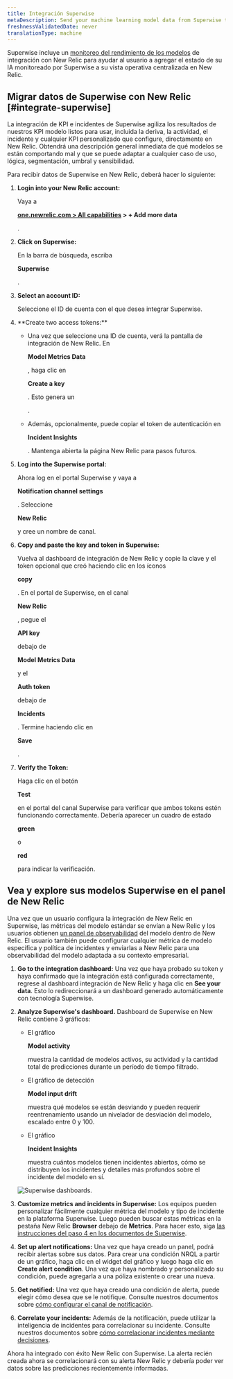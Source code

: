 ```yaml
---
title: Integración Superwise
metaDescription: Send your machine learning model data from Superwise to New Relic to understand your model's performance.
freshnessValidatedDate: never
translationType: machine
---
```



Superwise incluye un [monitoreo del rendimiento de los modelos](/docs/alerts-applied-intelligence/mlops/get-started/intro-mlops/) de integración con New Relic para ayudar al usuario a agregar el estado de su IA monitoreado por Superwise a su vista operativa centralizada en New Relic.

## Migrar datos de Superwise con New Relic [#integrate-superwise]

La integración de KPI e incidentes de Superwise agiliza los resultados de nuestros KPI modelo listos para usar, incluida la deriva, la actividad, el incidente y cualquier KPI personalizado que configure, directamente en New Relic. Obtendrá una descripción general inmediata de qué modelos se están comportando mal y que se puede adaptar a cualquier caso de uso, lógica, segmentación, umbral y sensibilidad.

Para recibir datos de Superwise en New Relic, deberá hacer lo siguiente:

1. <DoNotTranslate>**Login into your New Relic account:**</DoNotTranslate>

   Vaya a

   <DoNotTranslate>**[one.newrelic.com > All capabilities](https://one.newrelic.com/all-capabilities) > + Add more data**</DoNotTranslate>

   .

2. <DoNotTranslate>**Click on Superwise:**</DoNotTranslate>

   En la barra de búsqueda, escriba

   <DoNotTranslate>**Superwise**</DoNotTranslate>

   .

3. <DoNotTranslate>**Select an account ID:**</DoNotTranslate>

   Seleccione el ID de cuenta con el que desea integrar Superwise.

4. <DoNotTranslate>
     **Create two access tokens:**
   </DoNotTranslate>

   * Una vez que seleccione una ID de cuenta, verá la pantalla de integración de New Relic. En

     <DoNotTranslate>**Model Metrics Data**</DoNotTranslate>

     , haga clic en

     <DoNotTranslate>**Create a key**</DoNotTranslate>

     . Esto genera un

     <InlinePopover type="licenseKey"/>

     .

   * Además, opcionalmente, puede copiar el token de autenticación en

     <DoNotTranslate>**Incident Insights**</DoNotTranslate>

     . Mantenga abierta la página New Relic para pasos futuros.

5. <DoNotTranslate>**Log into the Superwise portal:**</DoNotTranslate>

   Ahora log en el portal Superwise y vaya a

   <DoNotTranslate>**Notification channel settings**</DoNotTranslate>

   . Seleccione

   <DoNotTranslate>**New Relic**</DoNotTranslate>

   y cree un nombre de canal.

6. <DoNotTranslate>**Copy and paste the key and token in Superwise:**</DoNotTranslate>

   Vuelva al dashboard de integración de New Relic y copie la clave y el token opcional que creó haciendo clic en los íconos

   <DoNotTranslate>**copy**</DoNotTranslate>

   . En el portal de Superwise, en el canal

   <DoNotTranslate>**New Relic**</DoNotTranslate>

   , pegue el

   <DoNotTranslate>**API key**</DoNotTranslate>

   debajo de

   <DoNotTranslate>**Model Metrics Data**</DoNotTranslate>

   y el

   <DoNotTranslate>**Auth token**</DoNotTranslate>

   debajo de

   <DoNotTranslate>**Incidents**</DoNotTranslate>

   . Termine haciendo clic en

   <DoNotTranslate>**Save**</DoNotTranslate>

   .

7. <DoNotTranslate>**Verify the Token:**</DoNotTranslate>

   Haga clic en el botón

   <DoNotTranslate>**Test**</DoNotTranslate>

   en el portal del canal Superwise para verificar que ambos tokens estén funcionando correctamente. Debería aparecer un cuadro de estado

   <DoNotTranslate>**green**</DoNotTranslate>

   o

   <DoNotTranslate>**red**</DoNotTranslate>

   para indicar la verificación.

<InstallFeedback/>

## Vea y explore sus modelos Superwise en el panel de New Relic

Una vez que un usuario configura la integración de New Relic en Superwise, las métricas del modelo estándar se envían a New Relic y los usuarios obtienen [un panel de observabilidad](/docs/query-your-data/explore-query-data/dashboards/introduction-dashboards/) del modelo dentro de New Relic. El usuario también puede configurar cualquier métrica de modelo específica y política de incidentes y enviarlas a New Relic para una observabilidad del modelo adaptada a su contexto empresarial.

1. <DoNotTranslate>**Go to the integration dashboard:**</DoNotTranslate> Una vez que haya probado su token y haya confirmado que la integración está configurada correctamente, regrese al dashboard integración de New Relic y haga clic en <DoNotTranslate>**See your data**</DoNotTranslate>. Esto lo redireccionará a un dashboard generado automáticamente con tecnología Superwise.

2. <DoNotTranslate>**Analyze Superwise's dashboard.**</DoNotTranslate> Dashboard de Superwise en New Relic contiene 3 gráficos:

   * El gráfico

     <DoNotTranslate>**Model activity**</DoNotTranslate>

     muestra la cantidad de modelos activos, su actividad y la cantidad total de predicciones durante un período de tiempo filtrado.

   * El gráfico de detección

     <DoNotTranslate>**Model input drift**</DoNotTranslate>

     muestra qué modelos se están desviando y pueden requerir reentrenamiento usando un nivelador de desviación del modelo, escalado entre 0 y 100.

   * El gráfico

     <DoNotTranslate>**Incident Insights**</DoNotTranslate>

     muestra cuántos modelos tienen incidentes abiertos, cómo se distribuyen los incidentes y detalles más profundos sobre el incidente del modelo en sí.

   <img
     title="Superwise's dashboards"
     alt="Superwise dashboards."
     src={modelperformancemonitoringSuperwiseDashboard}
   />

3. <DoNotTranslate>**Customize metrics and incidents in Superwise:**</DoNotTranslate> Los equipos pueden personalizar fácilmente cualquier métrica del modelo y tipo de incidente en la plataforma Superwise. Luego pueden buscar estas métricas en la pestaña New Relic <DoNotTranslate>**Browser**</DoNotTranslate> debajo de <DoNotTranslate>**Metrics**</DoNotTranslate>. Para hacer esto, siga [las instrucciones del paso 4 en los documentos de Superwise](https://docs.superwise.ai/docs/new-relic#4-customize-metrics-and-incidents-you-would-like-to-send).

4. <DoNotTranslate>**Set up alert notifications:**</DoNotTranslate> Una vez que haya creado un panel, podrá recibir alertas sobre sus datos. Para crear una condición NRQL <InlinePopover type="alerts"/>a partir de un gráfico, haga clic en el widget del gráfico y luego haga clic en <DoNotTranslate>**Create alert condition**</DoNotTranslate>. Una vez que haya nombrado y personalizado su condición, puede agregarla a una póliza existente o crear una nueva.

5. <DoNotTranslate>**Get notified:**</DoNotTranslate> Una vez que haya creado una condición de alerta, puede elegir cómo desea que se le notifique. Consulte nuestros documentos sobre [cómo configurar el canal de notificación](/docs/alerts-applied-intelligence/new-relic-alerts/alert-notifications/notification-channels-control-where-send-alerts/).

6. <DoNotTranslate>**Correlate your incidents:**</DoNotTranslate> Además de la notificación, puede utilizar la inteligencia de incidentes para correlacionar su incidente. Consulte nuestros documentos sobre [cómo correlacionar incidentes mediante decisiones](/docs/alerts-applied-intelligence/applied-intelligence/incident-intelligence/change-applied-intelligence-correlation-logic-decisions/).

Ahora ha integrado con éxito New Relic con Superwise. La alerta recién creada ahora se correlacionará con su alerta New Relic y debería poder ver datos sobre las predicciones recientemente informadas.
